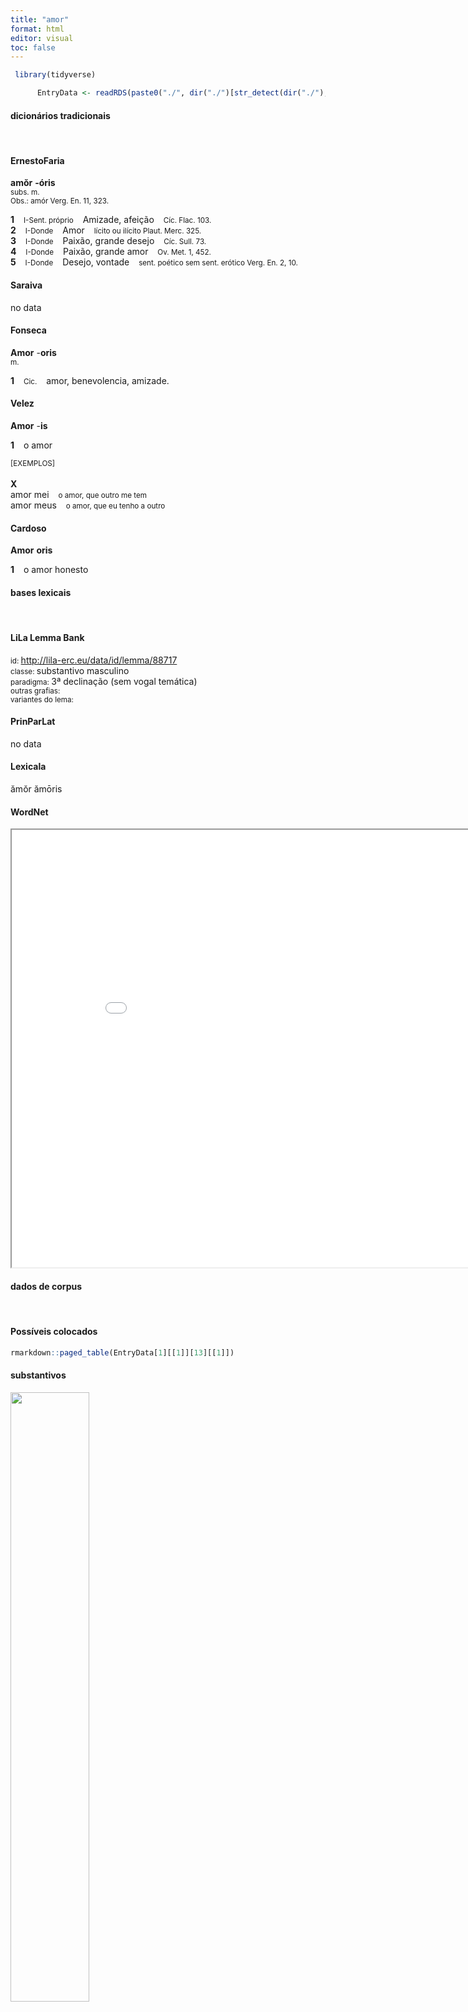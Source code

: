 ```yaml
---
title: "amor"
format: html
editor: visual
toc: false
---
```



```r
 library(tidyverse) 

      EntryData <- readRDS(paste0("./", dir("./")[str_detect(dir("./"), "_xx97-109-111-114xx_.rds")]))

```


#### dicionários tradicionais

&emsp;




::: panel-tabset

#### ErnestoFaria

<b>amŏr</b> <b>-óris</b> <br> <small>subs. m.</small> <br> <small>Obs.: amór Verg. En. 11, 323.</small>   <p> <b>1</b> &ensp; <small>I-Sent. próprio</small> &ensp; Amizade, afeição &ensp; <small>Cíc. Flac. 103.</small> <br> <b>2</b> &ensp; <small>I-Donde</small> &ensp; Amor &ensp; <small>lícito ou ilícito Plaut. Merc. 325.</small> <br> <b>3</b> &ensp; <small>I-Donde</small> &ensp; Paixão, grande desejo &ensp; <small>Cíc. Sull. 73.</small> <br> <b>4</b> &ensp; <small>I-Donde</small> &ensp; Paixão, grande amor &ensp; <small>Ov. Met. 1, 452.</small> <br> <b>5</b> &ensp; <small>I-Donde</small> &ensp; Desejo, vontade &ensp; <small>sent. poético sem sent. erótico Verg. En. 2, 10.</small> </p>




#### Saraiva

no data




#### Fonseca

<b>Amor</b> -<b>oris</b> <br> <small>m.</small>   <p> <b>1</b> &ensp; <small>Cic.</small> &ensp; amor, benevolencia, amizade. </p>




#### Velez

<b>Amor</b> -<b>is</b>   <p> <b>1</b> &ensp; o amor </p>   <p><small>[EXEMPLOS]</small><br> <br><b>X</b><br>amor mei &ensp; <small>o amor, que outro me tem</small> <br> amor meus &ensp; <small>o amor, que eu tenho a outro</small> </p>




#### Cardoso

<b>Amor</b> <b>oris</b>   <p> <b>1</b> &ensp; o amor honesto </p>


:::



#### bases lexicais

&emsp;






::: panel-tabset

#### LiLa Lemma Bank

<small> id: </small> <a href=' http://lila-erc.eu/data/id/lemma/88717 ' target="_blank"> http://lila-erc.eu/data/id/lemma/88717 </a> <br>
<small> classe: </small> substantivo masculino   <br>
<small> paradigma: </small> 3ª declinação (sem vogal temática) <br>
<small> outras grafias: </small>  <br>
<small> variantes do lema: </small>  <br>





#### PrinParLat

no data




#### Lexicala

ămŏr 
 ămōris




#### WordNet

<iframe width='900' height='700' src='Media/Tree__xx97-109-111-114xx__sem_type_lexemes_pt.html'>

</iframe>


:::



#### dados de corpus

&emsp;




::: panel-tabset

#### Possíveis colocados

```r

rmarkdown::paged_table(EntryData[1][[1]][13][[1]])

```


#### substantivos

![](./Media/wordcloud__xx97-109-111-114xx__BY_collocate_scoreSUBST.webp){width=50% fig-alt='This chart plots collocate by scoreSUBST, for the headword amor here are all the values plotted: collocate: caecus; scoreSUBST: 0. collocate: noster; scoreSUBST: 0. collocate: tuus; scoreSUBST: 0. collocate: et; scoreSUBST: 0'}




#### adjetivos

![](./Media/wordcloud__xx97-109-111-114xx__BY_collocate_scoreADJ.webp){width=50% fig-alt='This chart plots collocate by scoreADJ, for the headword amor here are all the values plotted: collocate: caecus; scoreADJ: 2. collocate: noster; scoreADJ: 0. collocate: tuus; scoreADJ: 0. collocate: et; scoreADJ: 0'}




#### verbos

![](./Media/wordcloud__xx97-109-111-114xx__BY_collocate_scoreVERBO.webp){width=50% fig-alt='This chart plots collocate by scoreVERBO, for the headword amor here are all the values plotted: collocate: caecus; scoreVERBO: 0. collocate: noster; scoreVERBO: 0. collocate: tuus; scoreVERBO: 0. collocate: et; scoreVERBO: 0'}




#### advérbios

![](./Media/wordcloud__xx97-109-111-114xx__BY_collocate_scoreADV.webp){width=50% fig-alt='This chart plots collocate by scoreADV, for the headword amor here are all the values plotted: collocate: caecus; scoreADV: 0. collocate: noster; scoreADV: 0. collocate: tuus; scoreADV: 0. collocate: et; scoreADV: 0'}




#### preposições e conjunções

![](./Media/wordcloud__xx97-109-111-114xx__BY_collocate_scoreFUNC.webp){width=50% fig-alt='This chart plots collocate by scoreFUNC, for the headword amor here are all the values plotted: collocate: caecus; scoreFUNC: 0. collocate: noster; scoreFUNC: 0. collocate: tuus; scoreFUNC: 0. collocate: et; scoreFUNC: 0'}


:::



::: panel-tabset

#### ExemplosTraduzidos

<p> stultus et inprobus hic <b>amor</b> est dignusque notari <br> <small> Hor.S.1.3.24 <br> Este amor próprio é tolo e desonesto e digno de ser censurado. <small> [JDD, de outra edição] </small> </small> </p>
; <p> sed humanitatem tuam <b>amorem</b>que in tuos reditus celeritas declarabit <br> <small> Cic.Att.4.15.2 <br> Mas a rapidez de tua volta vai expressar tua humanidade e amor para com os teus. <small> [JDD, de outra edição] </small> </small> </p>
; <p> tantum velim fortuna det nobis potestatem ut incolumes <b>amore</b> nostro perfruamur <br> <small> Cic.Att.3.17.3 <br> Gostaria somente que a fortuna nos dê a possibilidade de desfrutarmos sãos e salvos de nossa afeição. <small> [JDD] </small> </small> </p>
; <p> ille Sychaeum impius ante aras atque auri caecus <b>amore</b> clam ferro incautum superat securus <b>amorum</b> germanae factumque diu celauit et aegram multa malus simulans uana spe lusit amantem <br> <small> Verg.A.1.348 <br> A Siqueu, desprevenido, aquele ímpio e cego de amor pelo ouro, o traspassa às ocultas, diante dos altares, com o ferro, despreocupado dos amores de sua irmã; por muito tempo ele escondeu o fato e, perverso, fingindo muitas coisas, iludiu a amante aflita com uma vã esperança. <small> [JDD] </small> </small> </p>





#### Frequência por autor

![](./Media/barchart__xx97-109-111-114xx__lemma_BY_author_Frequencies.webp){width=50% fig-alt='This charts plots the frequency of lemma by author_Frequencies. The Ovidius subcorpus registers the highest normalized frequency, with the value of 27.45 and an absolute frequency of 16. The Tacitus subcorpus follows, with a normalized frequency of 10.3 and an absolute frequency of 3. the subcorpus with the least normalized frequency is Phaedrus with the normalized value of 0 and an absolute freqeuncy of 0. here are all the values: subcorpus: Caesar ; normalized frequency: 1 ; absolute frequency: 0.377672029609487. subcorpus: Cicero ; normalized frequency: 59 ; absolute frequency: 3.67546285913633. subcorpus: Horatius ; normalized frequency: 12 ; absolute frequency: 10.6562472249356. subcorpus: Ovidius ; normalized frequency: 16 ; absolute frequency: 27.4536719286205. subcorpus: Phaedrus ; normalized frequency: 0 ; absolute frequency: 0. subcorpus: Sallustius ; normalized frequency: 1 ; absolute frequency: 0.927557740469344. subcorpus: Seneca ; normalized frequency: 17 ; absolute frequency: 3.17276646572479. subcorpus: Suetonius ; normalized frequency: 0 ; absolute frequency: 0. subcorpus: Tacitus ; normalized frequency: 3 ; absolute frequency: 10.2986611740474. subcorpus: Vergilius ; normalized frequency: 9 ; absolute frequency: 17.3745173745174. subcorpus: Hieronymus ; normalized frequency: 0 ; absolute frequency: 0'}




#### Frequência por gênero

![](./Media/barchart__xx97-109-111-114xx__lemma_BY_genre_Frequencies.webp){width=50% fig-alt='This charts plots the frequency of lemma by genre_Frequencies. The Poesia.épica subcorpus registers the highest normalized frequency, with the value of 17.37 and an absolute frequency of 9. The Poesia.lírica subcorpus follows, with a normalized frequency of 13.46 and an absolute frequency of 16. the subcorpus with the least normalized frequency is Prosa.ficcional with the normalized value of 0 and an absolute freqeuncy of 0. here are all the values: subcorpus: Prosa.histórica ; normalized frequency: 5 ; absolute frequency: 1.21716692227172. subcorpus: Prosa.filosófica ; normalized frequency: 22 ; absolute frequency: 3.62432249880562. subcorpus: Prosa.oratória ; normalized frequency: 20 ; absolute frequency: 1.92025193705414. subcorpus: Prosa.epistolográfica ; normalized frequency: 27 ; absolute frequency: 7.15440260738228. subcorpus: Poesia.lírica ; normalized frequency: 16 ; absolute frequency: 13.460082443005. subcorpus: Poesia.didática ; normalized frequency: 12 ; absolute frequency: 10.1789804054627. subcorpus: Poesia.trágica ; normalized frequency: 7 ; absolute frequency: 6.08061153578874. subcorpus: Poesia.épica ; normalized frequency: 9 ; absolute frequency: 17.3745173745174. subcorpus: Prosa.ficcional ; normalized frequency: 0 ; absolute frequency: 0'}




#### Frequência por século

![](./Media/barchart__xx97-109-111-114xx__lemma_BY_period_Frequencies.webp){width=50% fig-alt='This charts plots the frequency of lemma by period_Frequencies. The II.d.C. subcorpus registers the highest normalized frequency, with the value of 7.85 and an absolute frequency of 3. The I.d.C. subcorpus follows, with a normalized frequency of 4.44 and an absolute frequency of 29. the subcorpus with the least normalized frequency is IV.d.C. with the normalized value of 0 and an absolute freqeuncy of 0. here are all the values: subcorpus: I.a.C. ; normalized frequency: 86 ; absolute frequency: 4.00279264603212. subcorpus: I.d.C. ; normalized frequency: 29 ; absolute frequency: 4.43628575799296. subcorpus: II.d.C. ; normalized frequency: 3 ; absolute frequency: 7.85340314136126. subcorpus: IV.d.C. ; normalized frequency: 0 ; absolute frequency: 0'}


:::

